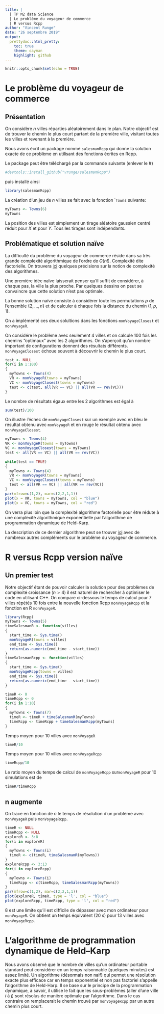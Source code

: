 ```yaml
---
title: |
  | TP M2 data Science 
  | Le problème du voyageur de commerce
  | R versus Rcpp
author: "Vincent Runge"
date: "26 septembre 2019"
output:
  prettydoc::html_pretty:
    toc: true
    theme: cayman
    highlight: github
---
```


```r
knitr::opts_chunk$set(echo = TRUE)
```

# Le problème du voyageur de commerce

## Présentation 

On considère $n$ villes réparties aléatoirement dans le plan. Notre objectif est de trouver le chemin le plus court partant de la première ville, visitant toutes les villes et revenant à la première.

Nous avons écrit un package nommé `salesmanRcpp` qui donne la solution exacte de ce problème en utilisant des fonctions écrites en Rcpp.

Le package peut être téléchargé par la commande suivante (enlever le #)

```r
#devtools::install_github("vrunge/salesmanRcpp")
```

puis installé ainsi
```r
library(salesmanRcpp)
```


La création d'un jeu de $n$ villes se fait avec la fonction ``Towns` suivante:
```r
myTowns <- Towns(6)
myTowns
```

La position des villes est simplement un tirage aléatoire gaussien centré réduit pour $X$ et pour $Y$. Tous les tirages sont indépendants.

## Problématique et solution naïve

La difficulté du problème du voyageur de commerce réside dans sa très grande complexité algorithmique de l'ordre de $O(n!)$. Complexité dite factorielle. 
On trouvera [ici](https://fr.wikipedia.org/wiki/Analyse_de_la_complexit%C3%A9_des_algorithmes) quelques précisions sur la notion de complexité des algorithmes.

Une première idée naïve laisserait penser qu'il suffit de considérer, à chaque pas, la ville la plus proche. Par quelques dessins on peut se convaincre que cette solution n'est pas optimale.

La bonne solution naïve consiste à considérer toute les permutations $p$ de l'ensemble $\{2,...,n\}$ et de calculer à chaque fois la distance du chemin $(1,p,1)$. 

On a implémenté ces deux solultions dans les fonctions `monVoyageClosest` et `monVoyageR`. 

On considére le problème avec seulement 4 villes et on calcule 100 fois les chemins "optimaux" avec les 2 algorithmes. On s'aperçoit qu'un nombre important de configurations donnent des résultats différents. `monVoyageClosest` échoue souvent à découvrir le chemin le plus court.

```r
test <- NULL
for(i in 1:100)
{
  myTowns <- Towns(4)
  VR <- monVoyageR(towns = myTowns)
  VC <- monVoyageClosest(towns = myTowns)
  test <- c(test, all(VR == VC) || all(VR == rev(VC)))
}

```

Le nombre de résultats égaux entre les 2 algorithmes est égal à
```r
sum(test)/100
```



On illustre l'échec de `monVoyageClosest` sur un exemple avec en bleu le résultat obtenu avec `monVoyageR` et en rouge le résultat obtenu avec `monVoyageClosest`.

```r
myTowns <- Towns(4)
VR <- monVoyageR(towns = myTowns)
VC <- monVoyageClosest(towns = myTowns)
test <- all(VR == VC) || all(VR == rev(VC))
  
while(test == TRUE)
{
  myTowns <- Towns(4)
  VR <- monVoyageR(towns = myTowns)
  VC <- monVoyageClosest(towns = myTowns)
  test <- all(VR == VC) || all(VR == rev(VC))
}
par(mfrow=c(1,2), mar=c(2,2,1,1))
plot(x = VR, towns = myTowns, col = "blue")
plot(x = VC, towns = myTowns, col = "red")
```

On verra plus loin que la complexité algorithme factorielle pour être rédute à une complexité algorithmique exponentielle par l'algorithme de programmation dynamique de Held–Karp. 

La description de ce dernier algorithme peut se trouver [ici](https://hal.archives-ouvertes.fr/hal-00152332/document) avec de nombreux autres compléments sur le problème du voyageur de commerce.

# R versus Rcpp version naïve

## Un premier test

Notre objectif étant de pouvoir calculer la solution pour des problèmes de complexité croissance ($n>4$) il est naturel de rechercher à optimiser le code en utilisant C++. On compare ci-dessous le temps de calcul pour $7$ villes répétés $10$ fois entre la nouvelle fonction Rcpp `monVoyageRcpp` et la fonction en R `monVoyageR`.


```r
library(Rcpp)
myTowns <- Towns(5)
timeSalesmanR <- function(villes)
{
  start_time <- Sys.time()
  monVoyageR(towns = villes)
  end_time <- Sys.time()
  return(as.numeric(end_time - start_time))
}
timeSalesmanRcpp <- function(villes)
{
  start_time <- Sys.time()
  monVoyageRcpp(towns = villes)
  end_time <- Sys.time()
  return(as.numeric(end_time - start_time))
}
```


```r
timeR <- 0
timeRcpp <- 0
for(i in 1:10)
{
  myTowns <- Towns(7)
  timeR <- timeR + timeSalesmanR(myTowns)
  timeRcpp <- timeRcpp + timeSalesmanRcpp(myTowns) 
}
```

Temps moyen pour $10$ villes avec `monVoyageR`
```r
timeR/10
```

Temps moyen pour $10$ villes avec `monVoyageRcpp`
```r
timeRcpp/10
```

Le ratio moyen du temps de calcul de `monVoyageRcpp` sur`monVoyageR` pour $10$ simulations est de 
```r
timeR/timeRcpp
```




## n augmente

On trace en fonction de $n$ le temps de résolution d'un problème avec `monVoyageR` puis `monVoyageRcpp`.

```r
timeR <- NULL
timeRcpp <- NULL
exploreR <- 3:8
for(i in exploreR)
{
  myTowns <- Towns(i)
  timeR <- c(timeR, timeSalesmanR(myTowns))
}
exploreRcpp <- 3:13
for(i in exploreRcpp)
{
  myTowns <- Towns(i)
  timeRcpp <- c(timeRcpp, timeSalesmanRcpp(myTowns))  
}
par(mfrow=c(1,2), mar=c(2,2,1,1))
plot(exploreR, timeR, type = 'l', col = "blue")
plot(exploreRcpp, timeRcpp, type = 'l', col = "red")
```

$8$ est une limite qu'il est difficile de dépasser avec mon ordinateur pour `monVoyageR`. On obtient un temps équivalent ($20$ s) pour $13$ villes avec `monVoyageRcpp`.

# L'algorithme de programmation dynamique de Held–Karp

Nous avons observé que le nombre de villes qu'un ordinateur portable standard peut considérer en un temps raisonnable (quelques minutes) est assez limité.
Un algorithme (désormais non naif) qui permet une résolution exacte plus efficace car en temps exponentiel et non pas factoriel s'appelle l'algorithme de Held-Harp. Il se base sur le principe de la programmation dynamique, à savoir, il utilise le fait que les sous-problèmes (aller d'une ville $i$ à $j$) sont résolus de manière optimale par l'algorithme. Dans le cas contraire on remplacerait le chemin trouvé par `monVoyageRcpp` par un autre chemin plus court.






